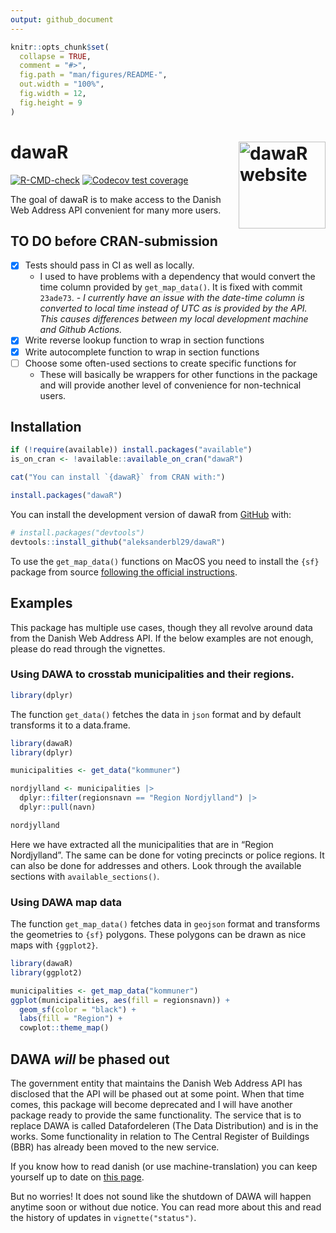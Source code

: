 ```yaml
---
output: github_document
---
```


<!-- README.md is generated from README.Rmd. Please edit that file -->

```r
knitr::opts_chunk$set(
  collapse = TRUE,
  comment = "#>",
  fig.path = "man/figures/README-",
  out.width = "100%",
  fig.width = 12,
  fig.height = 9
)
```

# dawaR <a href="http://dawar.aleksanderbl.dk/"><img src="man/figures/logo.png" align="right" height="139" alt="dawaR website" /></a>

<!-- badges: start -->
[![R-CMD-check](https://github.com/aleksanderbl29/dawaR/actions/workflows/R-CMD-check.yaml/badge.svg)](https://github.com/aleksanderbl29/dawaR/actions/workflows/R-CMD-check.yaml)
[![Codecov test coverage](https://codecov.io/gh/aleksanderbl29/dawaR/graph/badge.svg)](https://app.codecov.io/gh/aleksanderbl29/dawaR)
<!-- badges: end -->

The goal of dawaR is to make access to the Danish Web Address API convenient for many more users.

## TO DO before CRAN-submission

- [x] Tests should pass in CI as well as locally.
  - I used to have problems with a dependency that would convert the time column provided by `get_map_data()`. It is fixed with commit `23ade73`.
  *- I currently have an issue with the date-time column is converted to local time instead of UTC as is provided by the API. This causes differences between my local development machine and Github Actions.*
- [x] Write reverse lookup function to wrap in section functions
- [x] Write autocomplete function to wrap in section functions
- [ ] Choose some often-used sections to create specific functions for
  - These will basically be wrappers for other functions in the package and will provide another level of convenience for non-technical users.

## Installation

```r
if (!require(available)) install.packages("available")
is_on_cran <- !available::available_on_cran("dawaR")
```

```r
cat("You can install `{dawaR}` from CRAN with:")
```

```r
install.packages("dawaR")
```

You can install the development version of dawaR from [GitHub](https://github.com/) with:

``` r
# install.packages("devtools")
devtools::install_github("aleksanderbl29/dawaR")
```

To use the `get_map_data()` functions on MacOS you need to install the `{sf}` package from source [following the official instructions](https://github.com/r-spatial/sf?tab=readme-ov-file#macos).

## Examples

This package has multiple use cases, though they all revolve around data from the Danish Web Address API. If the below examples are not enough, please do read through the vignettes.

### Using DAWA to crosstab municipalities and their regions.

```r
library(dplyr)
```


The function `get_data()` fetches the data in `json` format and by default transforms it to a data.frame.

```r
library(dawaR)
library(dplyr)

municipalities <- get_data("kommuner")

nordjylland <- municipalities |>
  dplyr::filter(regionsnavn == "Region Nordjylland") |>
  dplyr::pull(navn)

nordjylland
```

Here we have extracted all the municipalities that are in "Region Nordjylland". The same can be done for voting precincts or police regions. It can also be done for addresses and others. Look through the available sections with `available_sections()`.

### Using DAWA map data

The function `get_map_data()` fetches data in `geojson` format and transforms the geometries to `{sf}` polygons. These polygons can be drawn as nice maps with `{ggplot2}`.

```r
library(dawaR)
library(ggplot2)

municipalities <- get_map_data("kommuner")
ggplot(municipalities, aes(fill = regionsnavn)) +
  geom_sf(color = "black") +
  labs(fill = "Region") +
  cowplot::theme_map()
```

## DAWA *will* be phased out

The government entity that maintains the Danish Web Address API has disclosed that the API will be phased out at some point. When that time comes, this package will become deprecated and I will have another package ready to provide the same functionality. The service that is to replace DAWA is called Datafordeleren (The Data Distribution) and is in the works. Some functionality in relation to The Central Register of Buildings (BBR) has already been moved to the new service.

If you know how to read danish (or use machine-translation) you can keep yourself up to date on [this page](https://dataforsyningen.dk/data/4924).

But no worries! It does not sound like the shutdown of DAWA will happen anytime soon or without due notice. You can read more about this and read the history of updates in `vignette("status")`.

